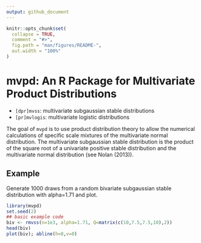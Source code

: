 ```yaml
---
output: github_document
---
```


<!-- README.md is generated from README.Rmd. Please edit that file -->

```r
knitr::opts_chunk$set(
  collapse = TRUE,
  comment = "#>",
  fig.path = "man/figures/README-",
  out.width = "100%"
)
```

# mvpd: An R Package for Multivariate Product Distributions

  * `[dpr]mvss`: multivariate subgaussian stable distributions
  * `[pr]mvlogis`: multivariate logistic distributions
  
<!-- badges: start -->
<!-- badges: end -->

The goal of `mvpd` is to use product distribution theory to allow the 
numerical calculations of specific scale mixtures of the multivariate normal
distribution.  The multivariate subgaussian stable distribution is the product
of the square root of a univariate positive stable distribution and the 
multivariate normal distribution (see Nolan (2013)).

<!-- ## Installation -->

<!-- You can install the development version of mvpd from [GitHub](https://github.com/) with: -->

<!-- ``` r -->
<!-- # install.packages("devtools") -->
<!-- devtools::install_github("swihart/mvpd") -->
<!-- ``` -->

## Example

Generate 1000 draws from a random bivariate subgaussian stable distribution
with alpha=1.71 and plot.

```r
library(mvpd)
set.seed(2)
## basic example code
biv <- rmvss(n=1e3, alpha=1.71, Q=matrix(c(10,7.5,7.5,10),2))
head(biv)
plot(biv); abline(h=0,v=0)
```
